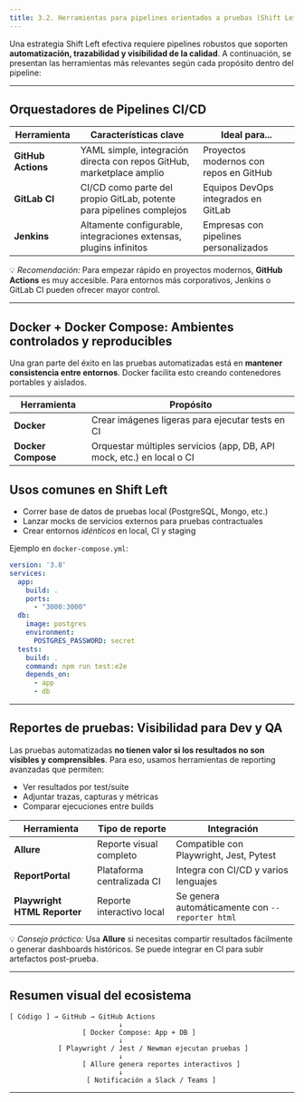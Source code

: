 ```yaml
---
title: 3.2. Herramientas para pipelines orientados a pruebas (Shift Left)
---
```


Una estrategia Shift Left efectiva requiere pipelines robustos que soporten **automatización, trazabilidad y visibilidad de la calidad**. A continuación, se presentan las herramientas más relevantes según cada propósito dentro del pipeline:

---

## Orquestadores de Pipelines CI/CD

| Herramienta        | Características clave                                                 | Ideal para...                          |
| ------------------ | --------------------------------------------------------------------- | -------------------------------------- |
| **GitHub Actions** | YAML simple, integración directa con repos GitHub, marketplace amplio | Proyectos modernos con repos en GitHub |
| **GitLab CI**      | CI/CD como parte del propio GitLab, potente para pipelines complejos  | Equipos DevOps integrados en GitLab    |
| **Jenkins**        | Altamente configurable, integraciones extensas, plugins infinitos     | Empresas con pipelines personalizados  |

💡 *Recomendación:*
Para empezar rápido en proyectos modernos, **GitHub Actions** es muy accesible. Para entornos más corporativos, Jenkins o GitLab CI pueden ofrecer mayor control.

---

## Docker + Docker Compose: Ambientes controlados y reproducibles

Una gran parte del éxito en las pruebas automatizadas está en **mantener consistencia entre entornos**. Docker facilita esto creando contenedores portables y aislados.

| Herramienta        | Propósito                                                             |
| ------------------ | --------------------------------------------------------------------- |
| **Docker**         | Crear imágenes ligeras para ejecutar tests en CI                      |
| **Docker Compose** | Orquestar múltiples servicios (app, DB, API mock, etc.) en local o CI |

## Usos comunes en Shift Left

* Correr base de datos de pruebas local (PostgreSQL, Mongo, etc.)
* Lanzar mocks de servicios externos para pruebas contractuales
* Crear entornos *idénticos* en local, CI y staging

Ejemplo en `docker-compose.yml`:

```yaml
version: '3.8'
services:
  app:
    build: .
    ports:
      - "3000:3000"
  db:
    image: postgres
    environment:
      POSTGRES_PASSWORD: secret
  tests:
    build: .
    command: npm run test:e2e
    depends_on:
      - app
      - db
```

---

## Reportes de pruebas: Visibilidad para Dev y QA

Las pruebas automatizadas **no tienen valor si los resultados no son visibles y comprensibles**. Para eso, usamos herramientas de reporting avanzadas que permiten:

* Ver resultados por test/suite
* Adjuntar trazas, capturas y métricas
* Comparar ejecuciones entre builds

| Herramienta                  | Tipo de reporte            | Integración                                     |
| ---------------------------- | -------------------------- | ----------------------------------------------- |
| **Allure**                   | Reporte visual completo    | Compatible con Playwright, Jest, Pytest         |
| **ReportPortal**             | Plataforma centralizada CI | Integra con CI/CD y varios lenguajes            |
| **Playwright HTML Reporter** | Reporte interactivo local  | Se genera automáticamente con `--reporter html` |

💡 *Consejo práctico:*
Usa **Allure** si necesitas compartir resultados fácilmente o generar dashboards históricos. Se puede integrar en CI para subir artefactos post-prueba.

---

## Resumen visual del ecosistema

```
[ Código ] → GitHub → GitHub Actions
                           ↓
                  [ Docker Compose: App + DB ]
                           ↓
            [ Playwright / Jest / Newman ejecutan pruebas ]
                           ↓
                  [ Allure genera reportes interactivos ]
                           ↓
                   [ Notificación a Slack / Teams ]
```

---